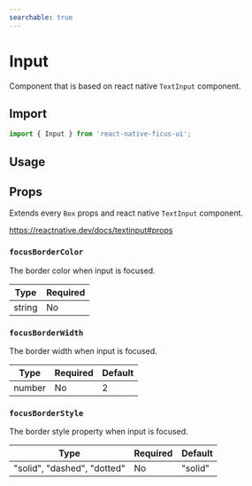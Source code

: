 ```yaml
---
searchable: true
---
```



# Input

Component that is based on react native `TextInput` component.

## Import

```js
import { Input } from 'react-native-ficus-ui';
```

## Usage

<Box mt={5}>
  <ExpoDemo id="@bearstudio/ficus-ui-input" />
</Box>

## Props

Extends every `Box` props and react native `TextInput` component.

https://reactnative.dev/docs/textinput#props

### `focusBorderColor`

The border color when input is focused.

| Type   | Required |
| ------ | -------- |
| string | No       |

### `focusBorderWidth`

The border width when input is focused.

| Type   | Required | Default |
| ------ | -------- | ------- |
| number | No       | 2       |

### `focusBorderStyle`

The border style property when input is focused.

| Type                        | Required | Default |
| --------------------------- | -------- | ------- |
| "solid", "dashed", "dotted" | No       | "solid" |
